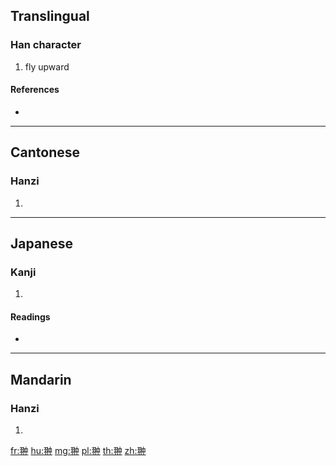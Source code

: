 {{character info/new}}
==Translingual==

===Han character===
{{Han char|rn=124|rad=羽|as=04|sn=10|four=15106|canj=SML}}

# fly upward

====References====
* {{Han ref|kx=0955.180|dkj=28632|dj=1400.230|hdz=53343.070|uh=7FC0|ud=32704|bh=D365|bd=54117}}

----

==Cantonese==

===Hanzi===
{{yue-hanzi|jyut=cung1|y=chung1}}

# {{defn|lang=yue|sort=羽04}}

----

==Japanese==

===Kanji===
{{ja-kanji|grade=|rs=羽04}}

# {{defn|lang=ja|sort=羽04}}

====Readings====
* {{ja-readings|on=[[ちゅう]] (chū), [[じゅ]] (ju)|kun=[[とびあがる]] (tobiagaru)|nanori=}}

----

==Mandarin==

===Hanzi===
{{cmn-hanzi|pin=[[chóng]] ([[chong2]])|wg=ch'ung<sup>2</sup>}}

# {{defn|lang=cmn|sort=羽04}}

[[fr:翀]]
[[hu:翀]]
[[mg:翀]]
[[pl:翀]]
[[th:翀]]
[[zh:翀]]